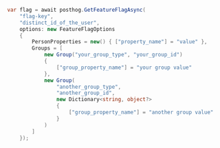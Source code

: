 
<OverrideServerPropertiesIntro />

```csharp
var flag = await posthog.GetFeatureFlagAsync(
    "flag-key",
    "distinct_id_of_the_user",
    options: new FeatureFlagOptions
    {
        PersonProperties = new() { ["property_name"] = "value" },
        Groups = [
            new Group("your_group_type", "your_group_id")
            {
                ["group_property_name"] = "your group value"
            },
            new Group(
                "another_group_type",
                "another_group_id",
                new Dictionary<string, object?>
                {
                    ["group_property_name"] = "another group value"
                }
            )
        ]
    });
```


<OverrideGeoIPPropertiesSDK />
